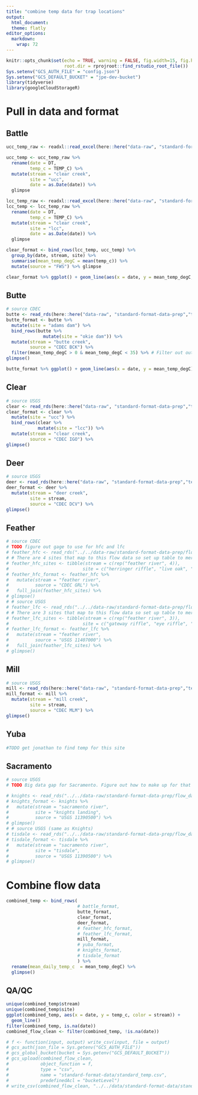 ```yaml
---
title: "combine temp data for trap locations"
output: 
  html_document:
  theme: flatly
editor_options: 
  markdown: 
    wrap: 72
---
```


```r
knitr::opts_chunk$set(echo = TRUE, warning = FALSE, fig.width=15, fig.height=10, 
                      root.dir = rprojroot::find_rstudio_root_file())
Sys.setenv("GCS_AUTH_FILE" = "config.json")
Sys.setenv("GCS_DEFAULT_BUCKET" = "jpe-dev-bucket")
library(tidyverse)
library(googleCloudStorageR)
```

# Pull in data and format {.tabset}

## Battle

```r
ucc_temp_raw <- readxl::read_excel(here::here("data-raw", "standard-format-data-prep", "temp_data", "battle_clear_temp.xlsx"), sheet = 2)

ucc_temp <- ucc_temp_raw %>% 
  rename(date = DT,
         temp_c = TEMP_C) %>%
  mutate(stream = "clear creek", 
         site = "ucc",
         date = as.Date(date)) %>%
  glimpse

lcc_temp_raw <- readxl::read_excel(here::here("data-raw", "standard-format-data-prep", "temp_data", "battle_clear_temp.xlsx"), sheet = 3)
lcc_temp <- lcc_temp_raw %>% 
  rename(date = DT,
         temp_c = TEMP_C) %>% 
  mutate(stream = "clear creek", 
         site = "lcc",
         date = as.Date(date)) %>%
  glimpse

clear_format <- bind_rows(lcc_temp, ucc_temp) %>% 
  group_by(date, stream, site) %>%
  summarise(mean_temp_degC = mean(temp_c)) %>% 
  mutate(source = "FWS") %>% glimpse

clear_format %>% ggplot() + geom_line(aes(x = date, y = mean_temp_degC, color = site))
```

## Butte

```r
# source CDEC
butte <- read_rds(here::here("data-raw", "standard-format-data-prep","temp_data", "butte_temp.rds"))
butte_format <- butte %>%
  mutate(site = "adams dam") %>%
  bind_rows(butte %>%
              mutate(site = "okie dam")) %>%
  mutate(stream = "butte creek",
         source = "CDEC BCK") %>%
  filter(mean_temp_degC > 0 & mean_temp_degC < 35) %>% # Filter out outliners TODO confirm with ashley that this is an appropriate range
glimpse()

butte_format %>% ggplot() + geom_line(aes(x = date, y = mean_temp_degC))
```

## Clear

```r
# source USGS
clear <- read_rds(here::here("data-raw", "standard-format-data-prep","temp_data", "clear_temp.rds"))
clear_format <- clear %>%
  mutate(site = "ucc") %>%
  bind_rows(clear %>%
            mutate(site = "lcc")) %>%
  mutate(stream = "clear creek",
         source = "CDEC IGO") %>%
glimpse()
```

## Deer

```r
# source USGS
deer <- read_rds(here::here("data-raw", "standard-format-data-prep","temp_data", "deer_temp.rds"))
deer_format <- deer %>%
  mutate(stream = "deer creek",
         site = stream,
         source = "CDEC DCV") %>%
glimpse()
```

## Feather

```r
# source CDEC
# TODO figure out gage to use for hfc and lfc 
# feather_hfc <- read_rds("../../data-raw/standard-format-data-prep/flow_data/feather_hfc_flow.rds")
# # There are 4 sites that map to this flow data so set up table to merge
# feather_hfc_sites <- tibble(stream = c(rep("feather river", 4)),
#                            site = c("herringer riffle", "live oak", "sunset pumps", "shawns beach"))
# feather_hfc_format <- feather_hfc %>%
#   mutate(stream = "feather river",
#          source = "CDEC GRL") %>%
#   full_join(feather_hfc_sites) %>%
# glimpse()
# # source USGS
# feather_lfc <- read_rds("../../data-raw/standard-format-data-prep/flow_data/feather_lfc_flow.rds")
# # There are 3 sites that map to this flow data so set up table to merge
# feather_lfc_sites <- tibble(stream = c(rep("feather river", 3)),
#                            site = c("gateway riffle", "eye riffle", "steep riffle"))
# feather_lfc_format <- feather_lfc %>%
#   mutate(stream = "feather river",
#          source = "USGS 11407000") %>%
#   full_join(feather_lfc_sites) %>%
# glimpse()
```

## Mill

```r
# source USGS
mill <- read_rds(here::here("data-raw", "standard-format-data-prep","temp_data", "mill_temp.rds"))
mill_format <- mill %>%
  mutate(stream = "mill creek",
         site = stream, 
         source = "CDEC MLM") %>%
glimpse()
```

## Yuba

```r
#TODO get jonathan to find temp for this site 
```

## Sacramento

```r
# source USGS
# TODO Big data gap for Sacramento. Figure out how to make up for that 

# knights <- read_rds("../../data-raw/standard-format-data-prep/flow_data/knights_flow.rds")
# knights_format <- knights %>%
#   mutate(stream = "sacramento river",
#          site = "knights landing",
#          source = "USGS 11390500") %>%
# glimpse()
# # source USGS (same as Knights)
# tisdale <- read_rds("../../data-raw/standard-format-data-prep/flow_data/tisdale_flow.rds")
# tisdale_format <- tisdale %>%
#   mutate(stream = "sacramento river",
#          site = "tisdale",
#          source = "USGS 11390500") %>%
# glimpse()
```

# Combine flow data {.tabset}

```r
combined_temp <- bind_rows(
                           # battle_format,
                           butte_format,
                           clear_format,
                           deer_format,
                           # feather_hfc_format,
                           # feather_lfc_format,
                           mill_format,
                           # yuba_format,
                           # knights_format,
                           # tisdale_format
                           ) %>%
  rename(mean_daily_temp_c  = mean_temp_degC) %>%
  glimpse()
```
## QA/QC

```r
unique(combined_temp$stream)
unique(combined_temp$site)
ggplot(combined_temp, aes(x = date, y = temp_c, color = stream)) +
  geom_line()
filter(combined_temp, is.na(date))
combined_flow_clean <- filter(combined_temp, !is.na(date))
```

```r
# f <- function(input, output) write_csv(input, file = output)
# gcs_auth(json_file = Sys.getenv("GCS_AUTH_FILE"))
# gcs_global_bucket(bucket = Sys.getenv("GCS_DEFAULT_BUCKET"))
# gcs_upload(combined_flow_clean,
#            object_function = f,
#            type = "csv",
#            name = "standard-format-data/standard_temp.csv",
#            predefinedAcl = "bucketLevel")
# write_csv(combined_flow_clean, "../../data/standard-format-data/standard_temp.csv")
```
